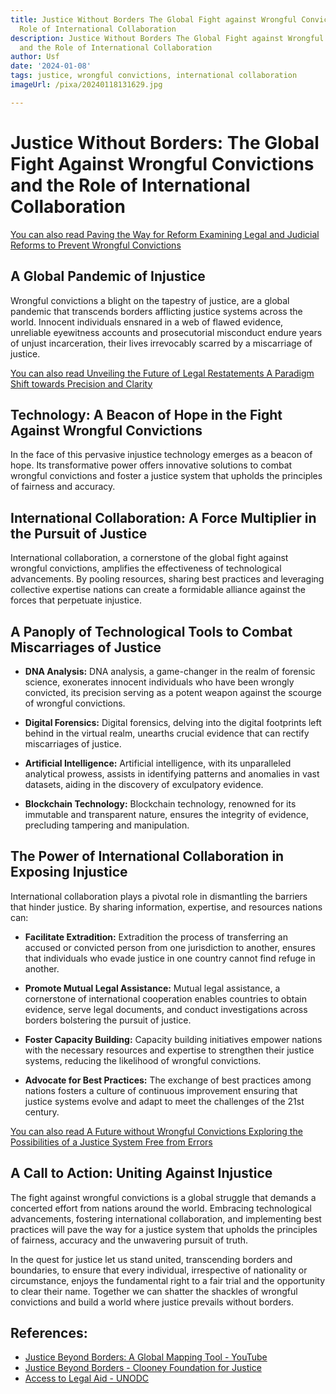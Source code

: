 ```yaml
---
title: Justice Without Borders The Global Fight against Wrongful Convictions and the
  Role of International Collaboration
description: Justice Without Borders The Global Fight against Wrongful Convictions
  and the Role of International Collaboration
author: Usf
date: '2024-01-08'
tags: justice, wrongful convictions, international collaboration
imageUrl: /pixa/20240118131629.jpg

---
```

# Justice Without Borders: The Global Fight Against Wrongful Convictions and the Role  of International Collaboration

[You can also read Paving the Way for Reform Examining Legal and Judicial Reforms to Prevent  Wrongful Convictions](Paving%20the%20Way%20for%20Reform%20Examining%20Legal%20and%20Judicial%20Reforms%20to%20Prevent%20Wrongful%20Convictions)


## A Global Pandemic of Injustice

Wrongful convictions a blight on the tapestry  of justice, are a global pandemic that transcends  borders  afflicting justice systems across the world.  Innocent individuals ensnared in a web of flawed  evidence, unreliable eyewitness accounts and prosecutorial  misconduct endure years of unjust incarceration, their lives irrevocably  scarred by a miscarriage of justice.

[You can also read Unveiling the Future  of Legal Restatements A Paradigm Shift towards Precision  and Clarity](Unveiling%20the%20Future%20of%20Legal%20Restatements%20A%20Paradigm%20Shift%20towards%20Precision%20and%20Clarity)


##  Technology: A Beacon of Hope in the Fight Against Wrongful Convictions

In  the face of this pervasive injustice technology emerges as a beacon of hope. Its transformative power offers innovative solutions to combat wrongful convictions and foster a  justice system that upholds the principles of fairness  and accuracy.

## International Collaboration: A Force Multiplier in the Pursuit  of Justice

International collaboration, a cornerstone of the global fight against wrongful  convictions, amplifies the effectiveness of technological advancements. By pooling resources, sharing best practices and leveraging collective expertise nations can create a formidable alliance  against the forces  that perpetuate injustice.

## A Panoply of Technological Tools to  Combat Miscarriages of Justice

- **DNA  Analysis:** DNA analysis, a game-changer in the realm of forensic science, exonerates innocent individuals who have  been wrongly convicted, its precision serving as a potent weapon against the scourge of wrongful convictions.

- **Digital Forensics:** Digital forensics, delving into the digital footprints left  behind in the virtual realm, unearths crucial evidence  that can rectify miscarriages of justice.

- **Artificial Intelligence:** Artificial intelligence, with  its unparalleled  analytical prowess, assists in identifying patterns  and  anomalies in vast datasets, aiding in the discovery of exculpatory  evidence.

- **Blockchain Technology:** Blockchain  technology, renowned for its immutable  and transparent nature, ensures the integrity of evidence, precluding tampering and manipulation.

## The Power of International Collaboration in  Exposing Injustice

International collaboration plays a pivotal role in dismantling the barriers that hinder justice. By sharing information, expertise, and resources nations can:

- **Facilitate Extradition:** Extradition the process of transferring an accused or convicted person from one  jurisdiction to another, ensures that individuals who evade justice in  one country cannot find refuge in another.

- **Promote Mutual Legal Assistance:** Mutual  legal assistance, a cornerstone of international cooperation enables countries to obtain evidence, serve  legal documents,  and conduct investigations across borders bolstering the pursuit of justice.

- **Foster Capacity Building:** Capacity building initiatives empower nations with the necessary resources and expertise  to strengthen their  justice  systems, reducing the  likelihood  of wrongful convictions.

- **Advocate for Best Practices:** The exchange of best practices among nations fosters a culture of continuous improvement ensuring that justice systems evolve and adapt  to meet the  challenges of  the 21st century.

[You can also read A Future without Wrongful Convictions Exploring the Possibilities of a Justice System  Free from Errors](A%20Future%20without%20Wrongful%20Convictions%20Exploring%20the%20Possibilities%20of%20a%20Justice%20System%20Free%20from%20Errors)


## A Call to  Action: Uniting Against Injustice

The fight against wrongful convictions is a global  struggle that demands a concerted effort  from nations around the world. Embracing technological advancements, fostering international collaboration, and implementing best practices will pave the way for a  justice system that upholds the principles of fairness, accuracy and the unwavering pursuit of truth.

In the quest for  justice let us stand united, transcending borders and  boundaries, to ensure that every individual,  irrespective of nationality or circumstance,  enjoys the fundamental right to a fair  trial and the opportunity to clear  their name. Together we can shatter the shackles of wrongful convictions  and  build a world where justice prevails without borders.

## References:
- [Justice Beyond Borders: A Global Mapping Tool - YouTube](https://youtube.com/watch?v=xUMClnS6ex0)
- [Justice Beyond Borders - Clooney Foundation for Justice](https://cfj.org/the-docket/justice-beyond-borders/)
- [Access to Legal Aid - UNODC](https://www.unodc.org/unodc/es/justice-and-prison-reform/legal-aid.html)
